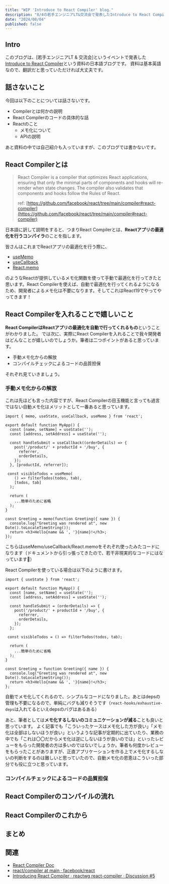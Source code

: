 ```yaml
---
title: "WIP 'Introduce to React Compiler' blog."
description: "8/4の若手エンジニアLT&交流会で発表したIntroduce to React Compilerの日本語ブログです。"
date: "2024/08/04"
published: false
---
```


## Intro

このブログは、[若手エンジニアLT & 交流会]というイベントで発表した[Introduce to React Compiler]()という資料の日本語ブログです。
資料は基本英語なので、翻訳だと思っていただければ大丈夫です。

## 話さないこと

今回は以下のことについては話さないです。

- Compilerとは何かの説明
- React Compilerのコードの具体的な話
- Reactのこと
  - メモ化について
  - APIの説明

あと資料の中では自己紹介も入っていますが、このブログでは書かないです。

## React Compilerとは

> React Compiler is a compiler that optimizes React applications, ensuring that only the minimal parts of components and hooks will re-render when state changes. The compiler also validates that components and hooks follow the Rules of React.
>
> ref: [https://github.com/facebook/react/tree/main/compiler#react-compiler](https://github.com/facebook/react/tree/main/compiler#react-compiler)

日本語に訳して説明をすると、つまりReact Compilerとは、**Reactアプリの最適化を行うコンパイラ**のことを指します。

皆さんはこれまでReactアプリの最適化を行う際に、

- [useMemo](https://react.dev/reference/react/useMemo)
- [useCallback](https://react.dev/reference/react/useCallback)
- [React.memo](https://react.dev/reference/react/memo)

のようなReactが提供しているメモ化関数を使って手動で最適化を行ってきたと思います。React Compilerを使えば、自動で最適化を行ってくれるようになるため、開発者によるメモ化は不要になります。そしてこれはReact19でやってやってきます！

## React Compilerを入れることで嬉しいこと

**React CompilerはReactアプリの最適化を自動で行ってくれるもの**ということがわかりました。
では次に、実際にReact Compilerを入れることで我々開発者はどんなことが嬉しいのでしょうか。筆者は二つポイントがあると思っています。

- 手動メモ化からの解放
- コンパイルチェックによるコードの品質担保

それぞれ見ていきましょう。

### 手動メモ化からの解放 

これは先ほども言った内容ですが、React Compilerの目玉機能と言っても過言ではない自動メモ化はメリットとして一番あると思っています。

```tsx
import { memo, useState, useCallback, useMemo } from 'react';

export default function MyApp() {
  const [name, setName] = useState('');
  const [address, setAddress] = useState('');

  const handleSubmit = useCallback((orderDetails) => {
    post('/product/' + productId + '/buy', {
      referrer,
      orderDetails,
    });
  }, [productId, referrer]);

 const visibleTodos = useMemo(
    () => filterTodos(todos, tab),
    [todos, tab]
  );

  return (
    ...簡単のために省略
  );
}

const Greeting = memo(function Greeting({ name }) {
  console.log("Greeting was rendered at", new Date().toLocaleTimeString());
  return <h3>Hello{name && ', '}{name}!</h3>;
});
```

こちらはuseMemo/useCallback/React.memoをそれぞれ使ったみたコードになります（ドキュメントから引っ張ってきたので、若干非現実的なコードにはなっています🙏）

React Compilerを使っている場合は以下のように書けます。

```tsx
import { useState } from 'react';

export default function MyApp() {
  const [name, setName] = useState('');
  const [address, setAddress] = useState('');

  const handleSubmit = (orderDetails) => {
    post('/product/' + productId + '/buy', {
      referrer,
      orderDetails,
    });
  };

 const visibleTodos = () => filterTodos(todos, tab);

  return (
    ...簡単のために省略
  );
}

const Greeting = function Greeting({ name }) {
  console.log("Greeting was rendered at", new Date().toLocaleTimeString());
  return <h3>Hello{name && ', '}{name}!</h3>;
};
```

自動でメモ化してくれるので、シンプルなコードになりました。あとはdepsの管理も不要になるので、単純にバグも減りそうです（`react-hooks/exhaustive-deps`は入れてるといえdepsのバグはあるある）

あと、筆者としては**メモ化するしないのコミュニケーションが減る**ことも良いと思っています。
よく記事でも「こういったケースはメモ化した方が良い」「メモ化は全部はしないほうが良い」というような記事が定期的に出ていたり、業務の中でも「これは〇〇だからメモ化は逆にしないほうが良いのでは」といったレビューをもらった開発者の方は多いのではないでしょうか。筆者も何度かレビューをもらったことがありますが、正直アプリケーションを作る上でメモ化するしないの判断をするのは難しいと思っていたので、自動メモ化の恩恵はこういった部分でも役に立つと思っています。

### コンパイルチェックによるコードの品質担保 

## React Compilerのコンパイルの流れ

## React Compilerのこれから

## まとめ

## 関連

- [React Compiler Doc](https://react.dev/learn/react-compiler)
- [react/compiler at main · facebook/react](https://github.com/facebook/react/tree/main/compiler)
- [Introducing React Compiler · reactwg react-compiler · Discussion \#5](https://github.com/reactwg/react-compiler/discussions/5)
